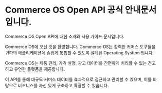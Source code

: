 # Commerce OS Open API 공식 안내문서입니다.
 
Commerce OS Open API에 대한 소개와 사용 가이드 문서입니다.

Commerce OS에 오신 것을 환영합니다. Commerce OS는 강력한 커머스 도구들을 귀하의 애플리케이션에 손쉽게 통합할 수 있도록 설계된 Operating System 입니다. 

Commerce OS는 제품 관리, 가격 설정, 광고 데이터를 간편하게 처리할 수 있는 견고하고 유연한 플랫폼을 제공합니다. 

이 API를 통해 대규모 커머스 데이터를 효과적으로 접근하고 관리할 수 있으며, 이를 바탕으로 비즈니스를 자신 있게 구축하고 확장할 수 있습니다. 
